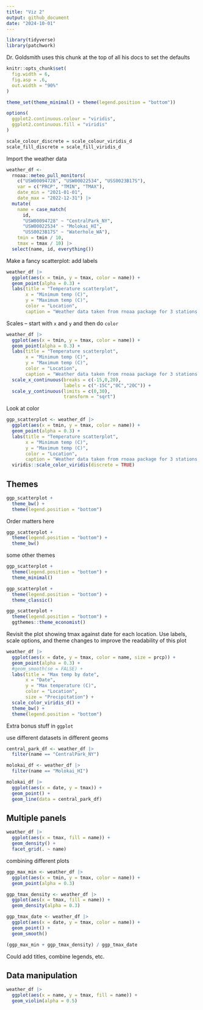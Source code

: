 ```yaml
---
title: "Viz 2"
output: github_document
date: "2024-10-01"
---
```


```r
library(tidyverse)
library(patchwork)
```

Dr. Goldsmith uses this chunk at the top of all his docs to set the defaults
```r
knitr::opts_chunk$set(
  fig.width = 6,
  fig.asp = .6,
  out.width = "90%"
)

theme_set(theme_minimal() + theme(legend.position = "bottom"))

options(
  ggplot2.continuous.colour = "viridis",
  ggplot2.continuous.fill = "viridis"
)

scale_colour_discrete = scale_colour_viridis_d
scale_fill_discrete = scale_fill_viridis_d
```


Import the weather data
```r
weather_df <- 
  rnoaa::meteo_pull_monitors(
    c("USW00094728", "USW00022534", "USS0023B17S"),
    var = c("PRCP", "TMIN", "TMAX"), 
    date_min = "2021-01-01",
    date_max = "2022-12-31") |>
  mutate(
    name = case_match(
      id, 
      "USW00094728" ~ "CentralPark_NY", 
      "USW00022534" ~ "Molokai_HI",
      "USS0023B17S" ~ "Waterhole_WA"),
    tmin = tmin / 10,
    tmax = tmax / 10) |>
  select(name, id, everything())
```

Make a fancy scatterplot: add labels
```r
weather_df |>
  ggplot(aes(x = tmin, y = tmax, color = name)) + 
  geom_point(alpha = 0.3) + 
  labs(title = "Temperature scatterplot",
       x = "Minimum temp (C)",
       y = "Maximum temp (C)",
       color = "Location",
       caption = "Weather data taken from rnoaa package for 3 stations.")
```

Scales -- start with `x` and `y` and then do `color`
```r
weather_df |>
  ggplot(aes(x = tmin, y = tmax, color = name)) + 
  geom_point(alpha = 0.3) + 
  labs(title = "Temperature scatterplot",
       x = "Minimum temp (C)",
       y = "Maximum temp (C)",
       color = "Location",
       caption = "Weather data taken from rnoaa package for 3 stations.") + 
  scale_x_continuous(breaks = c(-15,0,20),
                     labels = c("-15C","0C","20C")) + 
  scale_y_continuous(limits = c(0,30),
                     transform = "sqrt") 
```

Look at color

```r
ggp_scatterplot <- weather_df |>
  ggplot(aes(x = tmin, y = tmax, color = name)) + 
  geom_point(alpha = 0.3) + 
  labs(title = "Temperature scatterplot",
       x = "Minimum temp (C)",
       y = "Maximum temp (C)",
       color = "Location",
       caption = "Weather data taken from rnoaa package for 3 stations.") +
  viridis::scale_color_viridis(discrete = TRUE) 
```

## Themes

```r
ggp_scatterplot + 
  theme_bw() +
  theme(legend.position = "bottom")
```

Order matters here
```r
ggp_scatterplot + 
  theme(legend.position = "bottom") +
  theme_bw() 
```

some other themes
```r
ggp_scatterplot + 
  theme(legend.position = "bottom") +
  theme_minimal() 
```

```r
ggp_scatterplot + 
  theme(legend.position = "bottom") +
  theme_classic() 
```

```r
ggp_scatterplot + 
  theme(legend.position = "bottom") +
  ggthemes::theme_economist() 
```

Revisit the plot showing tmax against date for each location. Use labels, scale options, and theme changes to improve the readability of this plot
```r
weather_df |>
  ggplot(aes(x = date, y = tmax, color = name, size = prcp)) + 
  geom_point(alpha = 0.3) + 
  #geom_smooth(se = FALSE) +
  labs(title = "Max temp by date",
       x = "Date",
       y = "Max temperature (C)",
       color = "Location",
       size = "Precipitation") +
  scale_color_viridis_d() +
  theme_bw() + 
  theme(legend.position = "bottom")
```

Extra bonus stuff in `ggplot`

use different datasets in different geoms
```r
central_park_df <- weather_df |>
  filter(name == "CentralPark_NY")

molokai_df <- weather_df |>
  filter(name == "Molokai_HI")

molokai_df |>
  ggplot(aes(x = date, y = tmax)) + 
  geom_point() + 
  geom_line(data = central_park_df)
```

## Multiple panels
```r
weather_df |>
  ggplot(aes(x = tmax, fill = name)) + 
  geom_density() + 
  facet_grid(. ~ name)
```

combining different plots

```r
ggp_max_min <- weather_df |>
  ggplot(aes(x = tmin, y = tmax, color = name)) +
  geom_point(alpha = 0.3)

ggp_tmax_density <- weather_df |>
  ggplot(aes(x = tmax, fill = name)) + 
  geom_density(alpha = 0.3)

ggp_tmax_date <- weather_df |>
  ggplot(aes(x = date, y = tmax, color = name)) + 
  geom_point() + 
  geom_smooth()

(ggp_max_min + ggp_tmax_density) / ggp_tmax_date
```
Could add titles, combine legends, etc.

## Data manipulation

```r
weather_df |>
  ggplot(aes(x = name, y = tmax, fill = name)) + 
  geom_violin(alpha = 0.5)
```

